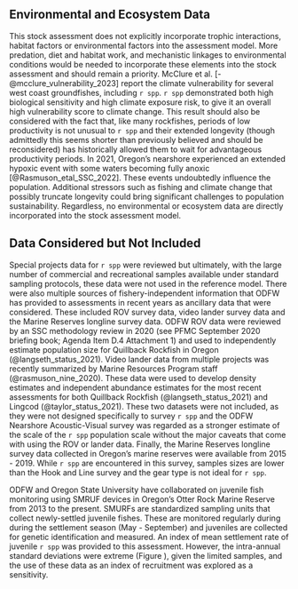## Environmental and Ecosystem Data

This stock assessment does not explicitly incorporate trophic interactions, habitat factors or environmental factors into the assessment model. More predation, diet and habitat work, and mechanistic linkages to environmental conditions would be needed to incorporate these elements into the stock assessment and should remain a priority. McClure et al. [-@mcclure_vulnerability_2023] report the climate vulnerability for several west coast groundfishes, including `r spp`. `r spp` demonstrated both high biological sensitivity and high climate exposure risk, to give it an overall high vulnerability score to climate change. This result should also be considered with the fact that, like many rockfishes, periods of low productivity is not unusual to `r spp` and their extended longevity (though admittedly this seems shorter than previously believed and should be reconsidered) has historically allowed them to wait for advantageous productivity periods. In 2021, Oregon's nearshore experienced an extended hypoxic event with some waters becoming fully anoxic [@Rasmuson_etal_SSC_2022]. These events undoubtedly influence the population. Additional stressors such as fishing and climate change that possibly truncate longevity could bring significant challenges to population sustainability. Regardless, no environmental or ecosystem data are directly incorporated into the stock assessment model.
  
## Data Considered but Not Included
  
Special projects data for `r spp` were reviewed but ultimately, with the large number of commercial and recreational samples available under standard sampling protocols, these data were not used in the reference model. There were also multiple sources of fishery-independent information that ODFW has provided to assessments in recent years as ancillary data that were considered. These included ROV survey data, video lander survey data and the Marine Reserves longline survey data. ODFW ROV data were reviewed by an SSC methodology review in 2020 (see PFMC September 2020 briefing book; Agenda Item D.4 Attachment 1) and used to independently estimate population size for Quillback Rockfish in Oregon (@langseth_status_2021). Video lander data from multiple projects was recently summarized by Marine Resources Program staff (@rasmuson_nine_2020). These data were used to develop density estimates and independent abundance estimates for the most recent assessments for both Quillback Rockfish (@langseth_status_2021) and Lingcod (@taylor_status_2021). These two datasets were not included, as they were not designed specifically to survey `r spp` and the ODFW Nearshore Acoustic-Visual survey was regarded as a stronger estimate of the scale of the `r spp` population scale without the major caveats that come with using the ROV or lander data. Finally, the Marine Reserves longline survey data collected in Oregon's marine reserves were available from 2015 - 2019. While `r spp` are encountered in this survey, samples sizes are lower than the Hook and Line survey and the gear type is not ideal for `r spp`. 

ODFW and Oregon State University have collaborated on juvenile fish monitoring using SMRUF devices in Oregon's Otter Rock Marine Reserve from 2013 to the present. SMURFs are standardized sampling units that collect newly-settled juvenile fishes. These are monitored regularly during during the settlement season (May - September) and juveniles are collected for genetic identification and measured. An index of mean settlement rate of juvenile `r spp` was provided to this assessment. However, the intra-annual standard deviations were extreme (Figure \ref{fig:index1_cpuedata_SMURF}), given the limited samples, and the use of these data as an index of recruitment was explored as a sensitivity. 

